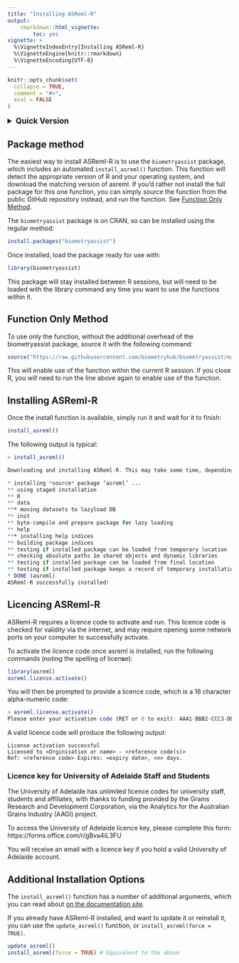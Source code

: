 ```yaml
---
title: "Installing ASReml-R"
output: 
    rmarkdown::html_vignette:
        toc: yes
vignette: >
  %\VignetteIndexEntry{Installing ASReml-R}
  %\VignetteEngine{knitr::rmarkdown}
  %\VignetteEncoding{UTF-8}
---
```


```r
knitr::opts_chunk$set(
  collapse = TRUE,
  comment = "#>",
  eval = FALSE
)
```

<details>
<summary style="font-size: 125%; font-weight: 700;">
Quick Version
</summary>
Run the following code to install and licence ASReml-R:

```r
install.packages("biometryassist")
biometryassist::install_asreml()
asreml::asreml.license.activate()
```

Then paste licence code at the prompt.

</details>

## Package method

The easiest way to install ASReml-R is to use the `biometryassist` package, which includes an automated `install_asreml()` function. This function will detect the appropriate version of R and your operating system, and download the matching version of asreml. If you'd rather not install the full package for this one function, you can simply source the function from the public GitHub repository instead, and run the function. See [Function Only Method].

The `biometryassist` package is on CRAN, so can be installed using the regular method:

```r
install.packages("biometryassist")
```

Once installed, load the package ready for use with:

```r
library(biometryassist)
```

This package will stay installed between R sessions, but will need to be loaded with the library command any time you want to use the functions within it.

## Function Only Method

To use only the function, without the additional overhead of the biometryassist package, source it with the following command:

```r
source("https://raw.githubusercontent.com/biometryhub/biometryassist/main/R/install_asreml.R")
```

This will enable use of the function within the current R session. If you close R, you will need to run the line above again to enable use of the function.

## Installing ASReml-R

Once the install function is available, simply run it and wait for it to finish:

```r
install_asreml()
```

The following output is typical:

```r
> install_asreml()

Downloading and installing ASReml-R. This may take some time, depending on internet speed...

* installing *source* package ‘asreml’ ...
** using staged installation
** R
** data
*** moving datasets to lazyload DB
** inst
** byte-compile and prepare package for lazy loading
** help
*** installing help indices
** building package indices
** testing if installed package can be loaded from temporary location
** checking absolute paths in shared objects and dynamic libraries
** testing if installed package can be loaded from final location
** testing if installed package keeps a record of temporary installation path
* DONE (asreml)
ASReml-R successfully installed!
```
## Licencing ASReml-R

ASReml-R requires a licence code to activate and run. This licence code is checked for validity via the internet, and may require opening some network ports on your computer to successfully activate.

To activate the licence code once asreml is installed, run the following commands (noting the spelling of licen**s**e):

```r
library(asreml)
asreml.license.activate()
```

You will then be prompted to provide a licence code, which is a 16 character alpha-numeric code:

```r
> asreml.license.activate()
Please enter your activation code (RET or 0 to exit): AAA1-BBB2-CCC3-DDD4
```

A valid licence code will produce the following output:

```
License activation successful
Licensed to <Orginisation or name> - <reference code(s)>
Ref: <reference code> Expires: <expiry date>, <n> days.
```

### Licence key for University of Adelaide Staff and Students

The University of Adelaide has unlimited licence codes for university staff, students and affiliates, with thanks to funding provided by the Grains Research and Development Corporation, via the Analytics for the Australian Grains Industry (AAGI) project.

To access the University of Adelaide licence key, please complete this form:
https://forms.office.com/r/gBva4iL3FU

You will receive an email with a licence key if you hold a valid University of Adelaide account.

## Additional Installation Options

The `install_asreml()` function has a number of additional arguments, which you can read about [on the documentation site](https://biometryhub.github.io/biometryassist/reference/install_asreml.html).

If you already have ASReml-R installed, and want to update it or reinstall it, you can use the `update_asreml()` function, or `install_asreml(force = TRUE)`.

```r
update_asreml()
install_asreml(force = TRUE) # Equivalent to the above
```

